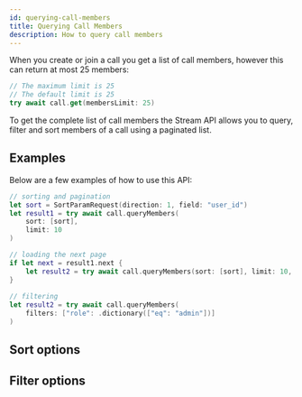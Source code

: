 ```yaml
---
id: querying-call-members
title: Querying Call Members
description: How to query call members
---
```



When you create or join a call you get a list of call members, however this can return at most 25 members:

```swift
// The maximum limit is 25
// The default limit is 25
try await call.get(membersLimit: 25)
```

To get the complete list of call members the Stream API allows you to query, filter and sort members of a call using a paginated list.

## Examples

Below are a few examples of how to use this API:

```swift
// sorting and pagination
let sort = SortParamRequest(direction: 1, field: "user_id")
let result1 = try await call.queryMembers(
    sort: [sort],
    limit: 10
)

// loading the next page            
if let next = result1.next {
    let result2 = try await call.queryMembers(sort: [sort], limit: 10, next: next)
}
            
// filtering            
let result2 = try await call.queryMembers(
    filters: ["role": .dictionary(["eq": "admin"])]
)
```

## Sort options

<CallMemberSort />

## Filter options

<CallMemberFilters />

<FilterConditions />
